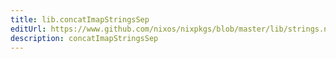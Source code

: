 ```yaml
---
title: lib.concatImapStringsSep
editUrl: https://www.github.com/nixos/nixpkgs/blob/master/lib/strings.nix#L130C5
description: concatImapStringsSep
---
```




<LinkCard
    title="Contribute Now!"
    description="API Documentation is done in our source code"
    href="https://www.github.com/nixos/nixpkgs/blob/master/lib/strings.nix#L130C5"
/>

